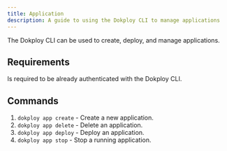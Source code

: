 ```yaml
---
title: Application
description: A guide to using the Dokploy CLI to manage applications
---
```



The Dokploy CLI can be used to create, deploy, and manage applications.

## Requirements

Is required to be already authenticated with the Dokploy CLI.


## Commands

1. `dokploy app create` - Create a new application.
2. `dokploy app delete` - Delete an application.
3. `dokploy app deploy` - Deploy an application.
4. `dokploy app stop` - Stop a running application.

